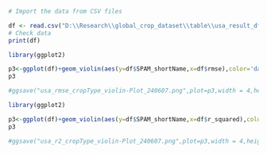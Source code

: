 
```{r,eval=FALSE}
# Import the data from CSV files

df <- read.csv("D:\\Research\\global_crop_dataset\\table\\usa_result_df_accuracy.csv")
# Check data
print(df)
```


```{r,eval=FALSE}

library(ggplot2)

p3<-ggplot(df)+geom_violin(aes(y=df$SPAM_shortName,x=df$rmse),color='darkgreen',fill='darkgreen',alpha=0.1,scale = "width",adjust=1.2)+ylab("Crop Type")+xlab("RMSE(ha)")+theme(legend.position="none",plot.title = element_text(size=13),axis.title = element_text(size = 13),axis.text.y=element_text(size=11),axis.text.x=element_text(size=11))
p3

#ggsave("usa_rmse_cropType_violin-Plot_240607.png",plot=p3,width = 4,height = 6,dpi = 400)

```


```{r,eval=FALSE}

library(ggplot2)

p3<-ggplot(df)+geom_violin(aes(y=df$SPAM_shortName,x=df$r_squared),color='darkgreen',fill='darkgreen',alpha=0.1,scale = "width",adjust=0.9)+ylab("Crop Type")+xlab("R^2")+theme(legend.position="none",plot.title = element_text(size=13),axis.title = element_text(size = 13),axis.text.y=element_text(size=11),axis.text.x=element_text(size=11))
p3

#ggsave("usa_r2_cropType_violin-Plot_240607.png",plot=p3,width = 4,height = 6,dpi = 400)

```